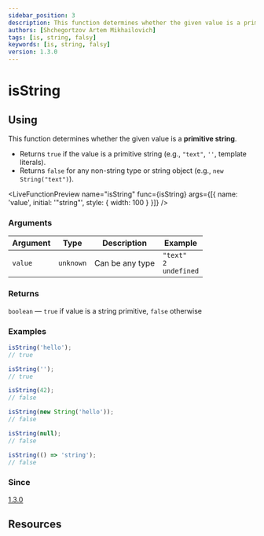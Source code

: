 ```yaml
---
sidebar_position: 3
description: This function determines whether the given value is a primitive string.
authors: [Shchegortzov Artem Mikhailovich]
tags: [is, string, falsy]
keywords: [is, string, falsy]
version: 1.3.0
---
```




# isString

## Using

This function determines whether the given value is a **primitive string**.

- Returns `true` if the value is a primitive string (e.g., `"text"`, `''`, template literals).
- Returns `false` for any non-string type or string object (e.g., `new String("text")`).

<LiveFunctionPreview
  name="isString"
  func={isString}
  args={[{ name: 'value', initial: '"string"', style: { width: 100 } }]}
/>

### Arguments

| Argument | Type      | Description     | Example                                |
| -------- | --------- | --------------- | -------------------------------------- |
| `value`  | `unknown` | Can be any type | `"text"` <br /> `2` <br /> `undefined` |

### Returns

`boolean` — `true` if value is a string primitive, `false` otherwise

### Examples

```js
isString('hello');
// true

isString('');
// true

isString(42);
// false

isString(new String('hello'));
// false

isString(null);
// false

isString(() => 'string');
// false
```

### Since

[1.3.0](https://www.npmjs.com/package/shegit/v/1.3.0)

## Resources

<div style={{ display: 'flex', gap: 20 }}>
  <GitHubResourceButton linkPath={constants.resourceLinkPath} />
</div>
